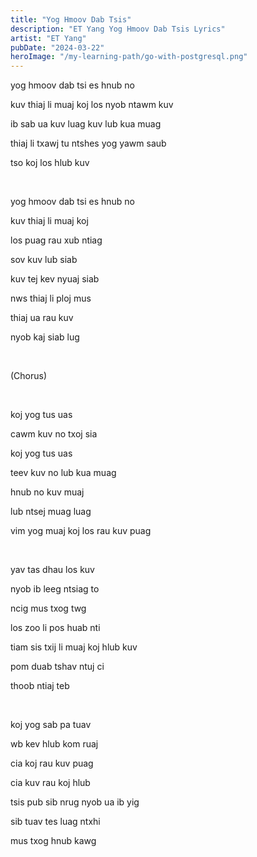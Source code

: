 ```yaml
---
title: "Yog Hmoov Dab Tsis"
description: "ET Yang Yog Hmoov Dab Tsis Lyrics"
artist: "ET Yang"
pubDate: "2024-03-22"
heroImage: "/my-learning-path/go-with-postgresql.png"
---
```


yog hmoov dab tsi es hnub no

kuv thiaj li muaj koj los nyob ntawm kuv

ib sab ua kuv luag kuv lub kua muag

thiaj li txawj tu ntshes yog yawm saub

tso koj los hlub kuv

<br />

yog hmoov dab tsi es hnub no

kuv thiaj li muaj koj

los puag rau xub ntiag

sov kuv lub siab

kuv tej kev nyuaj siab

nws thiaj li ploj mus

thiaj ua rau kuv

nyob kaj siab lug

<br />

(Chorus)

<br />

koj yog tus uas

cawm kuv no txoj sia

koj yog tus uas

teev kuv no lub kua muag

hnub no kuv muaj

lub ntsej muag luag

vim yog muaj koj los rau kuv puag

<br />

yav tas dhau los kuv

nyob ib leeg ntsiag to

ncig mus txog twg

los zoo li pos huab nti

tiam sis txij li muaj koj hlub kuv

pom duab tshav ntuj ci

thoob ntiaj teb

<br />

koj yog sab pa tuav

wb kev hlub kom ruaj

cia koj rau kuv puag

cia kuv rau koj hlub

tsis pub sib nrug nyob ua ib yig

sib tuav tes luag ntxhi

mus txog hnub kawg
